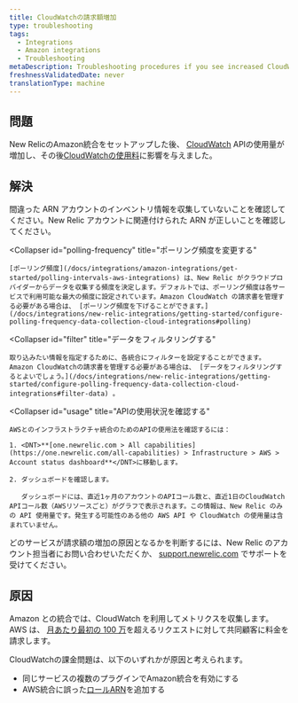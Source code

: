 ```yaml
---
title: CloudWatchの請求額増加
type: troubleshooting
tags:
  - Integrations
  - Amazon integrations
  - Troubleshooting
metaDescription: Troubleshooting procedures if you see increased CloudWatch billing with your infrastructure integration for AWS.
freshnessValidatedDate: never
translationType: machine
---
```


## 問題

New RelicのAmazon統合をセットアップした後、 [CloudWatch](https://aws.amazon.com/cloudwatch/) APIの使用量が増加し、その後[CloudWatchの使用料](https://aws.amazon.com/cloudwatch/pricing/)に影響を与えました。

## 解決

<CollapserGroup>
  <Collapser
    id="arn"
    title="アカウントの ARN を確認する"
  >
    間違った ARN アカウントのインベントリ情報を収集していないことを確認してください。New Relic アカウントに関連付けられた ARN が正しいことを確認してください。
  </Collapser>

  <Collapser
    id="polling-frequency"
    title="ポーリング頻度を変更する"
  >
    [ポーリング頻度](/docs/integrations/amazon-integrations/get-started/polling-intervals-aws-integrations) は、New Relic がクラウドプロバイダーからデータを収集する頻度を決定します。デフォルトでは、ポーリング頻度は各サービスで利用可能な最大の頻度に設定されています。Amazon CloudWatch の請求書を管理する必要がある場合は、 [ポーリング頻度を下げることができます。](/docs/integrations/new-relic-integrations/getting-started/configure-polling-frequency-data-collection-cloud-integrations#polling)
  </Collapser>

  <Collapser
    id="filter"
    title="データをフィルタリングする"
  >
    取り込みたい情報を指定するために、各統合にフィルターを設定することができます。Amazon CloudWatchの請求書を管理する必要がある場合は、 [データをフィルタリングするとよいでしょう。](/docs/integrations/new-relic-integrations/getting-started/configure-polling-frequency-data-collection-cloud-integrations#filter-data) 。
  </Collapser>

  <Collapser
    id="usage"
    title="APIの使用状況を確認する"
  >
    AWSとのインフラストラクチャ統合のためのAPIの使用法を確認するには：

    1. <DNT>**[one.newrelic.com > All capabilities](https://one.newrelic.com/all-capabilities) > Infrastructure > AWS > Account status dashboard**</DNT>に移動します。

    2. ダッシュボードを確認します。

       ダッシュボードには、直近1ヶ月のアカウントのAPIコール数と、直近1日のCloudWatch APIコール数（AWSリソースごと）がグラフで表示されます。この情報は、New Relic のみの API 使用量です。発生する可能性のある他の AWS API や CloudWatch の使用量は含まれていません。
  </Collapser>
</CollapserGroup>

どのサービスが請求額の増加の原因となるかを判断するには、New Relic のアカウント担当者にお問い合わせいただくか、 [support.newrelic.com](https://support.newrelic.com/) でサポートを受けてください。

## 原因

Amazon との統合では、CloudWatch を利用してメトリクスを収集します。AWS は、 [月あたり最初の 100 万](http://docs.aws.amazon.com/AmazonCloudWatch/latest/monitoring/cloudwatch_limits.html)を超えるリクエストに対して共同顧客に料金を請求します。

CloudWatchの課金問題は、以下のいずれかが原因と考えられます。

* 同じサービスの複数のプラグインでAmazon統合を有効にする
* AWS統合に誤った[ロールARN](http://docs.aws.amazon.com/general/latest/gr/aws-arns-and-namespaces.html)を追加する
